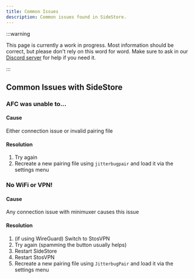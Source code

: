 ```yaml
---
title: Common Issues
description: Common issues found in SideStore.
---
```


:::warning

This page is currently a work in progress. Most information should be correct, but please don't rely on this word for word. Make sure to ask in our [Discord server](https://discord.com/invite/sidestore) for help if you need it.

:::

## Common Issues with SideStore
### AFC was unable to...
#### Cause
Either connection issue or invalid pairing file
#### Resolution
1. Try again
2. Recreate a new pairing file using `jitterbugpair` and load it via the settings menu
### No WiFi or VPN!
#### Cause
Any connection issue with minimuxer causes this issue
#### Resolution
1. (if using WireGuard) Switch to StosVPN
2. Try again (spamming the button usually helps)
2. Restart SideStore
3. Restart StosVPN
6. Recreate a new pairing file using `JitterbugPair` and load it via the settings menu
